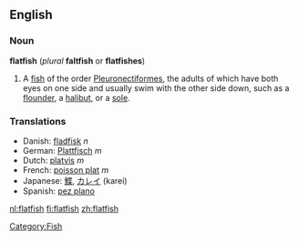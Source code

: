 {{wikipedia}}
==English==

===Noun===
'''flatfish''' (''plural'' '''faltfish''' or '''flatfishes''')

#A [[fish]] of the order [[Pleuronectiformes]], the adults of which have both eyes on one side and usually swim with the other side down, such as a [[flounder]], a [[halibut]], or a [[sole]].

===Translations===
*Danish: [[fladfisk]] ''n''
*German: [[Plattfisch]] ''m''
*Dutch: [[platvis]] ''m''
*French: [[poisson plat]] ''m''
*Japanese: [[鰈]], [[カレイ]] (karei)
*Spanish: [[pez plano]] {{m}}

[[Category:Fish]]

[[nl:flatfish]]
[[fi:flatfish]]
[[zh:flatfish]]